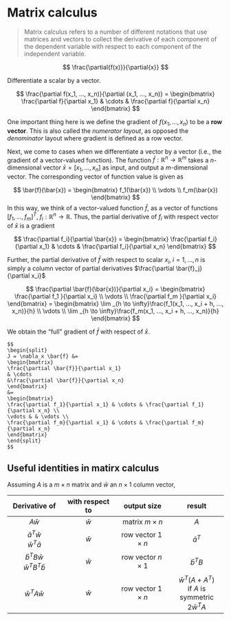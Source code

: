 
# Matrix calculus  



> Matrix calculus refers to a number of different notations that use matrices and vectors to collect the derivative of each component of the dependent variable with respect to each component of the independent variable. 

$$
\frac{\partial{f(x)}}{\partial{x}} 
$$


Differentiate a scalar by a vector. 

$$
\frac{\partial f(x_1, ..., x_n)}{\partial (x_1, ..., x_n)}
= 
\begin{bmatrix}
\frac{\partial f}{\partial x_1} & \cdots & \frac{\partial f}{\partial x_n}
\end{bmatrix}
$$

One important thing here is we define the gradient of $f(x_1, ..., x_n)$ to be a **row vector**. This is also called the *numerator layout*, as opposed the *denominator* layout where gradient is defined as a row vector.  


Next, we come to cases when we differentiate a vector by a vector (i.e., the gradient of a vector-valued function). The function $\bar{f}: \mathbb{R}^n \rightarrow \mathbb{R}^m$ takes a $n$-dimensional vector $\bar{x} = [x_1, ..., x_n]$ as input, and output a $m$-dimensional vector. The corresponding vector of function value is given as  

$$
\bar{f}(\bar{x}) = 
\begin{bmatrix}
f_1(\bar{x}) \\
\vdots \\
f_m(\bar{x})
\end{bmatrix}
$$
In this way, we think of a vector-valued function $\bar{f}$, as a vector of functions $[f_1, ..., f_m]^T, \; f_i: \mathbb{R}^n \rightarrow \mathbb{R}$. Thus, the partial derivative of $f_i$ with respect vector of $\bar{x}$ is a gradient 

$$
\frac{\partial f_i}{\partial \bar{x}} =
\begin{bmatrix}
\frac{\partial f_i}{\partial x_1} & \cdots & \frac{\partial f_i}{\partial x_n}
\end{bmatrix}
$$

Further, the partial derivative of $\bar{f}$ with respect to scalar $x_i, \; i = 1,...,n$ is simply a column vector of partial derivatives $\frac{\partial \bar{f}_j}{\partial x_i}$  

$$
\frac{\partial \bar{f}(\bar{x})}{\partial x_i} = 
\begin{bmatrix}
\frac{\partial f_1 }{\partial x_i} \\
\vdots \\
\frac{\partial f_m }{\partial x_i}
\end{bmatrix} 
= 
\begin{bmatrix}
\lim _{h \to \infty}\frac{f_1(x_1, ..., x_i + h, ..., x_n)}{h} \\
\vdots \\
\lim _{h \to \infty}\frac{f_m(x_1, ..., x_i + h, ..., x_n)}{h} 
\end{bmatrix}
$$

We obtain the "full" gradient of $\bar{f}$ with respect of $\bar{x}$. 


```definition
$$
\begin{split}
J = \nabla_x \bar{f} &=
\begin{bmatrix}
\frac{\partial \bar{f}}{\partial x_1} 
& \cdots 
&\frac{\partial \bar{f}}{\partial x_n}
\end{bmatrix}
&=
\begin{bmatrix}
\frac{\partial f_1}{\partial x_1} & \cdots & \frac{\partial f_1}{\partial x_n} \\
\vdots & & \vdots \\ 
\frac{\partial f_m}{\partial x_1} & \cdots & \frac{\partial f_m}{\partial x_n}
\end{bmatrix}
\end{split}
$$
```

## Useful identities in matirx calculus 

Assuming $A$ is a $m \times n$ matrix and $\bar{w}$ an $n \times 1$ column vector, 

|Derivative of|with respect to|output size|result|
:-:|:-:|:-:|:-:|
|$A\bar{w}$|$\bar{w}$|matrix $m \times n$|$A$|
|$\bar{a}^T\bar{w}$ <br> $\bar{w}^T\bar{a}$|$\bar{w}$|row vector $1 \times n$|$\bar{a}^T$|
|$\bar{b}^TB\bar{w}$ <br> $\bar{w}^TB^T\bar{b}$|$\bar{w}$|row vector $n \times 1$|$\bar{b}^TB$|
|$\bar{w}^TA\bar{w}$|$\bar{w}$|row vector $1 \times n$|$\bar{w}^T(A + A^T)$ <br> if $A$ is symmetric $2\bar{w}^TA$|











